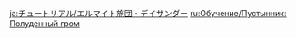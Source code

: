 {{Tutorial
|title    = Eremite Daythunder
|subtitle = New Entry
|type     = Enemies
|icon     = Icon Tutorial Monster.png
|about    = Eremite Daythunder
|image1   = Tutorial Eremite Daythunder.png
|text1    = These warriors form the backbone of the many scattered mercenary groups that hail from the desert. They will unleash the ominous spirit sealed in their weapons after taking a certain amount of damage to {{Color|help|enter an Infused Form}} that greatly boosts their combat capabilities. Once this Infused Form ends, they will enter a weakened state for a time once this Infused Form ends.
|sort     = 2619
}}
<noinclude>
<!-- interwikis -->
[[ja:チュートリアル/エルマイト旅団・デイサンダー]]
[[ru:Обучение/Пустынник: Полуденный гром]]
</noinclude>